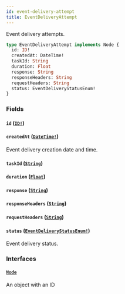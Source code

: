 ```yaml
---
id: event-delivery-attempt
title: EventDeliveryAttempt
---
```


Event delivery attempts.

```graphql
type EventDeliveryAttempt implements Node {
  id: ID!
  createdAt: DateTime!
  taskId: String
  duration: Float
  response: String
  responseHeaders: String
  requestHeaders: String
  status: EventDeliveryStatusEnum!
}
```

### Fields

#### `id` ([`ID!`](../../../developer/api-reference/scalars/id))

#### `createdAt` ([`DateTime!`](../../../developer/api-reference/scalars/date-time))

Event delivery creation date and time.

#### `taskId` ([`String`](../../../developer/api-reference/scalars/string))

#### `duration` ([`Float`](../../../developer/api-reference/scalars/float))

#### `response` ([`String`](../../../developer/api-reference/scalars/string))

#### `responseHeaders` ([`String`](../../../developer/api-reference/scalars/string))

#### `requestHeaders` ([`String`](../../../developer/api-reference/scalars/string))

#### `status` ([`EventDeliveryStatusEnum!`](../../../developer/api-reference/enums/event-delivery-status-enum))

Event delivery status.

### Interfaces

#### [`Node`](../../../developer/api-reference/interfaces/node)

An object with an ID
